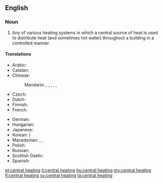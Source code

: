 ==English==

===Noun===
{{wikipedia}}
{{en-noun|head=[[central]] [[heating]]|-}}

# Any of various heating systems in which a central source of heat is used to distribute heat (and sometimes hot water) throughout a building in a controlled manner.

====Translations====
{{trans-top|heating system}}
* Arabic: {{t-|ar|تدفئة مركزية|f|tr=tadhfi'a markazíyya}}
* Catalan: {{t-|ca|calefacció central|f}}
* Chinese:
*: Mandarin: {{t|cmn|集中供熱|sc=Hani}}, {{t|cmn|集中供热|tr=jízhōng gōngrè|sc=Hani}}, {{t|cmn|中央暖氣系統|sc=Hani}}, {{t|cmn|中央暖气系统|tr=zhōngyāng nuǎnqì xìtǒng|sc=Hani}}, {{qualifier|abbreviation}} {{t-|cmn|暖氣|sc=Hani}}, {{t-|cmn|暖气|tr=nuǎnqì|sc=Hani}}
* Czech: {{t-|cs|ústřední topení|n}}
* Dutch: {{t+|nl|centrale verwarming|f}}
* Finnish: {{t-|fi|keskuslämmitys}}
* French: {{t-|fr|chauffage central|m}}
{{trans-mid}}
* German: {{t-|de|Zentralheizung|f}}
* Hungarian: {{t+|hu|központi fűtés}}
* Japanese: {{t-|ja|セントラルヒーティング|tr=sentoraruhītingu}}
* Korean: {{t-|ko|중앙 난방|tr=jung-ang nanbang|sc=Hang}} {{t+|ko|中央煖房|sc=Hani}})
* Macedonian: {{t-|mk|парно|n|tr=párno}},  {{t-|mk|парно греење|n|tr=párno gréenje}},  {{t-|mk|централно греење|n|tr=céntralno gréenje}}
* Polish: {{t-|pl|centralne ogrzewanie|n}}
* Russian: {{t-|ru|центральное отопление|n|tr=centrál'noe otoplénije}}
* Scottish Gaelic: {{t-|gd|teasachadh meadhanach|m}}
* Spanish: {{t-|es|calefacción central|f}}
{{trans-bottom}}

[[et:central heating]]
[[it:central heating]]
[[hu:central heating]]
[[my:central heating]]
[[fi:central heating]]
[[sv:central heating]]
[[ta:central heating]]